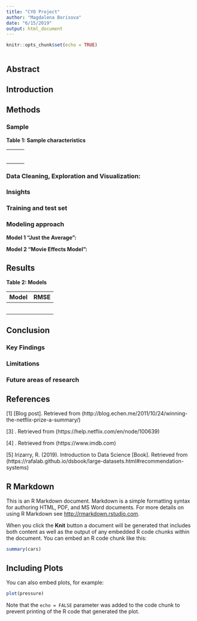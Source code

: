 ```yaml
---
title: "CYO Project"
author: "Magdalena Borisova"
date: "6/15/2019"
output: html_document
---
```


```r
knitr::opts_chunk$set(echo = TRUE)
```

```r




```

## Abstract



## Introduction



## Methods




### Sample

__Table 1: Sample characteristics__

|  |   |  |
| -|:-:|-:|
|  |   |  |
|  |   |  |
|  |   |  |
|  |   |  |
|  |   |  |
|  |   |  |


### Data Cleaning, Exploration and Visualization:

### Insights

### Training and test set

### Modeling approach

__Model 1 “Just the Average”:__ 

__Model 2 “Movie Effects Model”:__ 



## Results

__Table 2: Models__

| Model| RMSE      |
| :--- |----------:| 
|   |  | 
|   |  | 
|   |  | 
|   |  |
|   |  | 



## Conclusion

### Key Findings

### Limitations

### Future areas of research



## References

[1]  [Blog post]. Retrieved from (http://blog.echen.me/2011/10/24/winning-the-netflix-prize-a-summary/)

[3] . Retrieved from (https://help.netflix.com/en/node/100639)

[4] . Retrieved from (https://www.imdb.com)

[5] Irizarry, R. (2019). Introduction to Data Science [Book]. Retrieved from (https://rafalab.github.io/dsbook/large-datasets.html#recommendation-systems)















## R Markdown

This is an R Markdown document. Markdown is a simple formatting syntax for authoring HTML, PDF, and MS Word documents. For more details on using R Markdown see <http://rmarkdown.rstudio.com>.

When you click the **Knit** button a document will be generated that includes both content as well as the output of any embedded R code chunks within the document. You can embed an R code chunk like this:

```r
summary(cars)
```

## Including Plots

You can also embed plots, for example:

```r
plot(pressure)
```

Note that the `echo = FALSE` parameter was added to the code chunk to prevent printing of the R code that generated the plot.
